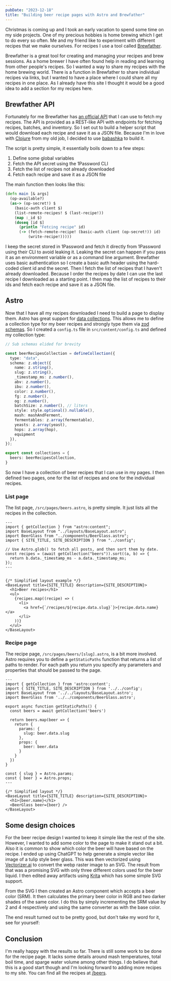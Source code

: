 ```yaml
---
pubDate: "2023-12-18"
title: "Building beer recipe pages with Astro and Brewfather"
---
```




Christmas is coming up and I took an early vacation to spend some time on my side projects.
One of my precious hobbies is home brewing which I get to do every so often.
Me and my friend like to experiment with different recipes that we make ourselves.
For recipes I use a tool called [Brewfather](https://brewfather.app/).

Brewfather is a great tool for creating and managing your recipes and brew sessions.
As a home brewer I have often found help in reading and learning from other people's recipes.
So I wanted a way to share my recipes with the home brewing world.
There is a function in Brewfather to share individual recipes via links, but I wanted to have a place where I could share all my recipes in one place.
As I already have this site I thought it would be a good idea to add a section for my recipes here.

## Brewfather API

Fortunately for me Brewfather has [an official API](https://docs.brewfather.app/api) that I can use to fetch my recipes.
The API is provided as a REST-like API with endpoints for fetching recipes, batches, and inventory.
So I set out to build a helper script that would download each recipe and save it as a JSON file.
Because I'm in love with [Clojure](https://clojure.org/) from my old job, I decided to use [babashka](https://https://babashka.org/) to build it.

The script is pretty simple, it essentially boils down to a few steps:

1. Define some global variables
2. Fetch the API secret using the 1Password CLI
3. Fetch the list of recipes not already downloaded
4. Fetch each recipe and save it as a JSON file

The main function then looks like this:

```clojure
(defn main [& args]
  (op-available?)
  (as-> (op-secret!) $
    (basic-auth client $)
    (list-remote-recipes! $ (last-recipe!))
    (map :_id $)
    (doseq [id $]
      (println "Fetcing recipe" id)
      (-> (fetch-remote-recipe! (basic-auth client (op-secret!)) id)
          (write-recipe!)))))
```

I keep the secret stored in 1Password and fetch it directly from 1Password using their CLI to avoid leaking it.
Leaking the secret can happen if you pass it as an environment variable or as a command line argument.
Brewfather uses basic authentication so I create a basic auth header using the hard-coded client id and the secret.
Then I fetch the list of recipes that I haven't already downloaded.
Because I order the recipes by date I can use the last recipe I downloaded as a starting point.
I then map the list of recipes to their ids and fetch each recipe and save it as a JSON file.

## Astro

Now that I have all my recipes downloaded I need to build a page to display them.
Astro has great support for [data collections](https://docs.astro.build/en/guides/content-collections).
This allows me to define a collection type for my beer recipes and strongly type them via [zod schemas](https://zod.dev/).
So I created a `config.ts` file in `src/content/config.ts` and defined my collection type:

```typescript
// Sub schemas elided for brevity

const beerRecipesCollection = defineCollection({
  type: "data",
  schema: z.object({
    name: z.string(),
    slug: z.string(),
    _timestamp_ms: z.number(),
    abv: z.number(),
    ibu: z.number(),
    color: z.number(),
    fg: z.number(),
    og: z.number(),
    batchSize: z.number(), // liters
    style: style.optional().nullable(),
    mash: mashAndFerment,
    fermentables: z.array(fermentable),
    yeasts: z.array(yeast),
    hops: z.array(hop),
    equipment
  }),
});

export const collections = {
  beers: beerRecipesCollection,
}
```

So now I have a collection of beer recipes that I can use in my pages.
I then defined two pages, one for the list of recipes and one for the individual recipes.

### List page

The list page, `/src/pages/beers.astro`, is pretty simple.
It just lists all the recipes in the collection.

```astro
---
import { getCollection } from "astro:content";
import BaseLayout from "../layouts/BaseLayout.astro";
import BeerGlass from "../components/BeerGlass.astro";
import { SITE_TITLE, SITE_DESCRIPTION } from "../config";

// Use Astro.glob() to fetch all posts, and then sort them by date.
const recipes = (await getCollection("beers")).sort((a, b) => {
  return b.data._timestamp_ms - a.data._timestamp_ms;
});
---


{/* Simplified layout example */}
<BaseLayout title={SITE_TITLE} description={SITE_DESCRIPTION}>
  <h1>Beer recipes</h1>
  <ul>
    {recipes.map((recipe) => (
      <li>
        <a href={`/recipes/${recipe.data.slug}`}>{recipe.data.name}</a>
      </li>
    ))}
  </ul>
</BaseLayout>
```

### Recipe page

The recipe page, `/src/pages/beers/[slug].astro`, is a bit more involved.
Astro requires you to define a `getStaticPaths` function that returns a list of paths to render.
For each path you return you specify any parameters and properties that should be passed to the page.


```astro
---
import { getCollection } from 'astro:content';
import { SITE_TITLE, SITE_DESCRIPTION } from '../../config';
import BaseLayout from '../../layouts/BaseLayout.astro';
import BeerGlass from '../../components/BeerGlass.astro';

export async function getStaticPaths() {
  const beers = await getCollection('beers')

  return beers.map(beer => {
    return {
      params: {
        slug: beer.data.slug
      },
      props: {
        beer: beer.data
      }
    }
  })
}

const { slug } = Astro.params;
const { beer } = Astro.props;
---

{/* Simplified layout */}
<BaseLayout title={SITE_TITLE} description={SITE_DESCRIPTION}>
  <h1>{beer.name}</h1>
  <BeerGlass beer={beer} />
</BaseLayout>
```

## Some design choices

For the beer recipe design I wanted to keep it simple like the rest of the site.
However, I wanted to add some color to the page to make it stand out a bit.
Also it is common to show which color the beer will have based on the recipe.
I ended up using ChatGPT to help generate a simple vector like image of a tulip style beer glass.
This was then vectorized using [Vectorizer.ai](https://vectorizer.ai/) to convert the webp raster image to an SVG.
The result from that was a promising SVG with only three different colors used for the beer liquid.
I then edited away artifacts using [Krita](https://krita.org/en/) which has some simple SVG support.

From the SVG I then created an Astro component which accepts a beer color (SRM).
It then calculates the primary beer color in RGB and two darker shades of the same color.
I do this by simply incrementing the SRM value by 2 and 4 respectively and using the same converter as with the base color.

The end result turned out to be pretty good, but don't take my word for it, see for yourself:

<div class="flex min-w-full justify-center">
<BeerGlass classOverrides="w-64 h-64" srm={4} />
</div>

<ul class="flex flex-row flex-wrap justify-center min-w-full">
  <BeerGlass classOverrides="w-16 h-16" srm={1} />
  <BeerGlass classOverrides="w-16 h-16" srm={2} />
  <BeerGlass classOverrides="w-16 h-16" srm={4} />
  <BeerGlass classOverrides="w-16 h-16" srm={6} />
  <BeerGlass classOverrides="w-16 h-16" srm={8} />
  <BeerGlass classOverrides="w-16 h-16" srm={10} />
  <BeerGlass classOverrides="w-16 h-16" srm={12} />
  <BeerGlass classOverrides="w-16 h-16" srm={14} />
  <BeerGlass classOverrides="w-16 h-16" srm={16} />
  <BeerGlass classOverrides="w-16 h-16" srm={18} />
  <BeerGlass classOverrides="w-16 h-16" srm={20} />
  <BeerGlass classOverrides="w-16 h-16" srm={22} />
  <BeerGlass classOverrides="w-16 h-16" srm={24} />
  <BeerGlass classOverrides="w-16 h-16" srm={26} />
  <BeerGlass classOverrides="w-16 h-16" srm={28} />
  <BeerGlass classOverrides="w-16 h-16" srm={30} />
  <BeerGlass classOverrides="w-16 h-16" srm={32} />
  <BeerGlass classOverrides="w-16 h-16" srm={34} />
  <BeerGlass classOverrides="w-16 h-16" srm={36} />
  <BeerGlass classOverrides="w-16 h-16" srm={38} />
  <BeerGlass classOverrides="w-16 h-16" srm={40} />
</ul>

## Conclusion

I'm really happy with the results so far.
There is still some work to be done for the recipe page.
It lacks some details around mash temperatures, total boil time, and sparge water volume among other things.
I do believe that this is a good start though and I'm looking forward to adding more recipes to my site.
You can find all the recipes at [/beers](/beers).